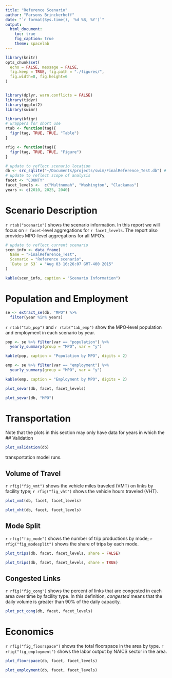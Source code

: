 ```yaml
---
title: "Reference Scenario"
author: "Parsons Brinckerhoff"
date: "`r format(Sys.time(), '%d %B, %Y')`"
output: 
  html_document:
    toc: true
    fig_caption: true
    theme: spacelab
---
```


```r
library(knitr)
opts_chunk$set(
  echo = FALSE, message = FALSE,
  fig.keep = TRUE, fig.path = "./figures/",
  fig.width=8, fig.height=6
)


library(dplyr, warn.conflicts = FALSE)
library(tidyr)
library(ggplot2)
library(swimr)
```

```r
library(kfigr)
# wrappers for short use
rtab <- function(tag){
  figr(tag, TRUE, TRUE, "Table")
}

rfig <- function(tag){
  figr(tag, TRUE, TRUE, "Figure")
}
```


```r
# update to reflect scenario location
db <- src_sqlite("~/Documents/projects/swim/FinalReference_Test.db") # reference
# update to reflect scope of analysis
facet <- "COUNTY" 
facet_levels <-  c("Multnomah", "Washington", "Clackamas")
years <- c(2010, 2025, 2040)
```



# Scenario Description

`r rtab("scenario")` shows the scenario information. 
In this report we will focus on `r facet`-level aggregations for 
`r facet_levels`. The report also provides MPO-level aggregations for all MPO's.

```r
# update to reflect current scenario
scen_info <- data_frame(
  Name = "FinalReference_Test",
  Scenario = "Reference scenario",
  `Date in S3` = "Aug 03 16:26:07 GMT-400 2015"
)

kable(scen_info, caption = "Scenario Information")
```


# Population and Employment

```r
se <- extract_se(db, "MPO") %>%
  filter(year %in% years)
```

`r rtab("tab_pop")` and `r rtab("tab_emp")` show the MPO-level population and 
employment in each scenario by year.

```r
pop <- se %>% filter(var == "population") %>%
  yearly_summary(group = "MPO", var = "y")

kable(pop, caption = "Population by MPO", digits = 2)
```

```r
emp <- se %>% filter(var == "employment") %>%
  yearly_summary(group = "MPO", var = "y")

kable(emp, caption = "Employment by MPO", digits = 2)
```


```r
plot_sevar(db, facet, facet_levels)
```

```r
plot_sevar(db, "MPO")
```


# Transportation 
Note that the plots in this section may only have data for years in which the 
## Validation

```r
plot_validation(db)
```
transportation model runs.

## Volume of Travel

`r rfig("fig_vmt")` shows the vehicle miles traveled (VMT) on links by facility 
type; `r rfig("fig_vht")` shows the vehicle hours traveled (VHT).

```r
plot_vmt(db, facet, facet_levels)
```

```r
plot_vht(db, facet, facet_levels)
```


## Mode Split

`r rfig("fig_mode")` shows the number of trip productions by mode; 
`r rfig("fig_modesplit")` shows the share of trips by each mode.

```r
plot_trips(db, facet, facet_levels, share = FALSE)
```

```r
plot_trips(db, facet, facet_levels, share = TRUE)
```

## Congested Links

`r rfig("fig_cong")` shows the percent of links that are congested in each
area over time by facility type. In this definition, *congested* means that
the daily volume is greater than 90% of the daily capacity.

```r
plot_pct_cong(db, facet, facet_levels)
```


# Economics

`r rfig("fig_floorspace")` shows the total floorspace in the area by type. 
`r rfig("fig_employment")` shows the labor output by NAICS sector in the area.

```r
plot_floorspace(db, facet, facet_levels)
```

```r
plot_employment(db, facet, facet_levels)
```


